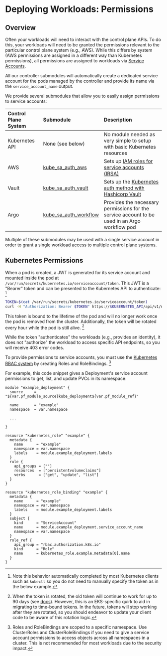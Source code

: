 # Deploying Workloads: Permissions

## Overview

Often your workloads will need to interact with the control plane APIs.
To do this, your workloads will need to be granted the permissions relevant to the particular
control plane system (e.g., AWS). While this differs by system (AWS permissions are assigned in a different
way than Kubernetes permissions),
all permissions are assigned to workloads via [Service Accounts](https://kubernetes.io/docs/concepts/security/service-accounts/).

All our controller submodules will automatically create a dedicated service account for the pods managed
by the controller and provide its name via the `service_account_name` output.

We provide several submodules that allow you to easily assign permissions to service accounts:

| Control Plane System | Submodule                                                                                                          | Description                                                                                                                           |
| :------------------- | :----------------------------------------------------------------------------------------------------------------- | :------------------------------------------------------------------------------------------------------------------------------------ |
| Kubernetes API       | None (see below)                                                                                                   | No module needed as very simple to setup with basic Kubernetes resources                                                              |
| AWS                  | [kube\_sa\_auth\_aws](/docs/main/reference/infrastructure-modules/submodule/kubernetes/kube_sa_auth_aws)           | Sets up [IAM roles for service accounts (IRSA)](https://docs.aws.amazon.com/eks/latest/userguide/iam-roles-for-service-accounts.html) |
| Vault                | [kube\_sa\_auth\_vault](/docs/main/reference/infrastructure-modules/submodule/kubernetes/kube_sa_auth_vault)       | Sets up the [Kubernetes auth method with Hashicorp Vault](https://developer.hashicorp.com/vault/docs/auth/kubernetes)                 |
| Argo                 | [kube\_sa\_auth\_workflow](/docs/main/reference/infrastructure-modules/submodule/kubernetes/kube_sa_auth_workflow) | Provides the necessary permissions for the service account to be used in an Argo workflow pod                                         |

Multiple of these submodules may be used with a single service account in order to grant a single workload access
to multiple control plane systems.

## Kubernetes Permissions

When a pod is created, a JWT is generated for its service account and mounted inside the pod
at `/var/run/secrets/kubernetes.io/serviceaccount/token`. This JWT is a "Bearer" token and can be presented to the Kubernetes
API to authenticate: [^1]

```bash
TOKEN=$(cat /var/run/secrets/kubernetes.io/serviceaccount/token)
curl -H "Authorization: Bearer $TOKEN" https://$KUBERNETES_API/api/v1/namespaces/default/pods/ --insecure
```

[^1]: Note this behavior automatically completed by most Kubernetes clients such as `kubectl` so you do not
    need to manually specify the token as in the below example.

This token is bound to the lifetime of the pod and will no longer work once the pod is removed from
the cluster. Additionally, the token will be rotated every hour while the pod is still alive. [^2]

[^2]: When the token is rotated, the old token will continue to work for up to 90 days (see [docs](https://docs.aws.amazon.com/eks/latest/userguide/service-accounts.html)).
    However, this is an EKS-specific quirk to aid in migrating to time-bound tokens. In the future, tokens will
    stop working after they are rotated, so you should endeavor to update your client code to be aware of this rotation
    logic.

While the token "authenticates" the workloads (e.g., provides an identity), it does not "authorize" the
workload to access specific API endpoints, so you will receive 403 error codes.

To provide permissions to service accounts, you must use the [Kubernetes RBAC system](https://kubernetes.io/docs/reference/access-authn-authz/rbac/)
by creating Roles and RoleBindings. [^3]

For example, this code snippet gives a Deployment's service account permissions to get, list, and update PVCs in its namespace:

[^3]: Roles and RoleBindings are scoped to a specific namespace. Use ClusterRoles and ClusterRoleBindings if you
    need to give a service account permissions to access objects across all namespaces in a cluster. This is not
    recommended for most workloads due to the security impact.

```hcl
module "example_deployment" {
  source     = "${var.pf_module_source}kube_deployment${var.pf_module_ref}"

  name       = "example"
  namespace  = var.namespace

  ...

}

resource "kubernetes_role" "example" {
  metadata {
    name      = "example"
    namespace = var.namespace
    labels    = module.example_deployment.labels
  }
  rule {
    api_groups = [""]
    resources  = ["persistentvolumeclaims"]
    verbs      = ["get", "update", "list"]
  }
}

resource "kubernetes_role_binding" "example" {
  metadata {
    name      = "example"
    namespace = var.namespace
    labels    = module.example_deployment.labels
  }
  subject {
    kind      = "ServiceAccount"
    name      = module.example_deployment.service_account_name
    namespace = var.namespace
  }
  role_ref {
    api_group = "rbac.authorization.k8s.io"
    kind      = "Role"
    name      = kubernetes_role.example.metadata[0].name
  }
}
```
